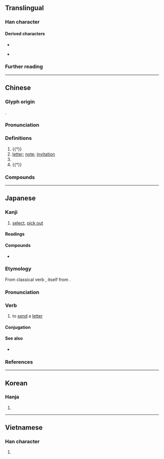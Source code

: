 {{also|東}}
{{character info}}
==Translingual==

===Han character===
{{Han char|rn=75|rad=木|as=05|sn=9|four=50906|canj=DWF|ids=⿻束丷}}

====Derived characters====
* {{l|mul|[[𠋖]], [[𠷬]], [[堜]], [[媡]], [[𢃿]], [[徚]], [[揀]], [[湅]], [[暕]], [[𮌥]], [[楝]], [[㱫]], [[煉]], [[𤗛]], [[瑓]], [[𥈵]], [[朄]], [[𥻂]], [[𧍴]], [[𠒵]], [[諫]]([[谏]]), [[𧹯]], [[𨃀]], [[𨐤]], [[鍊]]([[𫔀]]), [[鰊]]([[𬶠]]), [[𢒞]], [[㪝]], [[㼑]], [[𣍃]], [[𧡴]]([[𫌫]]), [[𣞰]], [[鶫]], [[𣱨]], [[萰]], [[闌]]([[阑]]), [[𬮔]]}}
* {{l|mul|sc=Hant|練}} {{q|Exception: All regions except Japan which contains {{l|mul|東}} instead}}

===Further reading===
{{Han ref|kx=0520.190|dkj=14655|dj=0908.140|hdz=21179.040|uh=67EC}}

----

==Chinese==
{{zh-forms|alt=𫠣-second round simplified}}

===Glyph origin===
{{Han etym}}
{{Han compound|束|八|t1=tie|t2=individually|ls=ic}}.

===Pronunciation===
{{zh-pron
|m=jiǎn
|c=gaan2
|h=pfs=kián
|md=gāng
|mn=kán
|mn-t=gang2
|w=2ji
|mc=y
|oc=y
|cat=n,pn,v
}}

===Definitions===
{{zh-hanzi}}

# {{†}} {{zh-alt-form|揀|to [[pick]]; to [[select]]}}
# [[letter]]; [[note]]; [[invitation]]
# {{zh-short|柬埔寨|[[Cambodia]]}}
# {{†}} {{zh-alt-form|簡}}

===Compounds===
{{zh-der|折柬|柬埔寨|柬帖|訂婚柬帖|請柬|遴柬}}

----

==Japanese==

===Kanji===
{{ja-kanji|grade=|rs=木05}}

# [[select]], [[pick out]]

====Readings====
{{ja-readings
|goon=けん
|kanon=かん
|kun=えら-ぶ
}}

====Compounds====
* {{ja-r|柬埔寨|^カンボジア|[[Cambodia]]}}

===Etymology===
{{ja-kanjitab|かん|yomi=kanon}}

From classical verb {{m|ja|柬す|tr=kansu}}, itself from {{der|ja|ltc|sort=かん|-}} {{ltc-l|柬}}. {{rfv-etym|ja|sort=かん}}

===Pronunciation===
{{ja-pron|y=ko|かん|acc=1|acc_ref=DJR}}

===Verb===
{{ja-verb-suru|かん}}

# to [[send]] a [[letter]]

====Conjugation====
{{ja-suru|かん}}

====See also====
* {{ja-r|手%紙|て%がみ|[[letter]]}}

===References===
<references/>

----

==Korean==

===Hanja===
{{ko-hanja|hangeul=간}}

# {{rfdef|ko|sort=木05}}

----

==Vietnamese==

===Han character===
{{vi-readings|reading=giản|rs=木05}}

# {{rfdef|vi|sort=木05}}
